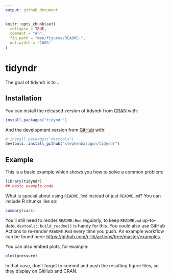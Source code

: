 ```yaml
---
output: github_document
---
```


<!-- README.md is generated from README.Rmd. Please edit that file -->

```r
knitr::opts_chunk$set(
  collapse = TRUE,
  comment = "#>",
  fig.path = "man/figures/README-",
  out.width = "100%"
)
```

# tidyndr

<!-- badges: start -->
<!-- badges: end -->

The goal of tidyndr is to ...

## Installation

You can install the released version of tidyndr from [CRAN](https://CRAN.R-project.org) with:

``` r
install.packages("tidyndr")
```

And the development version from [GitHub](https://github.com/) with:

``` r
# install.packages("devtools")
devtools::install_github("stephenbalogun/tidyndr")
```
## Example

This is a basic example which shows you how to solve a common problem:

```r
library(tidyndr)
## basic example code
```

What is special about using `README.Rmd` instead of just `README.md`? You can include R chunks like so:

```r
summary(cars)
```

You'll still need to render `README.Rmd` regularly, to keep `README.md` up-to-date. `devtools::build_readme()` is handy for this. You could also use GitHub Actions to re-render `README.Rmd` every time you push. An example workflow can be found here: <https://github.com/r-lib/actions/tree/master/examples>.

You can also embed plots, for example:

```r
plot(pressure)
```

In that case, don't forget to commit and push the resulting figure files, so they display on GitHub and CRAN.
